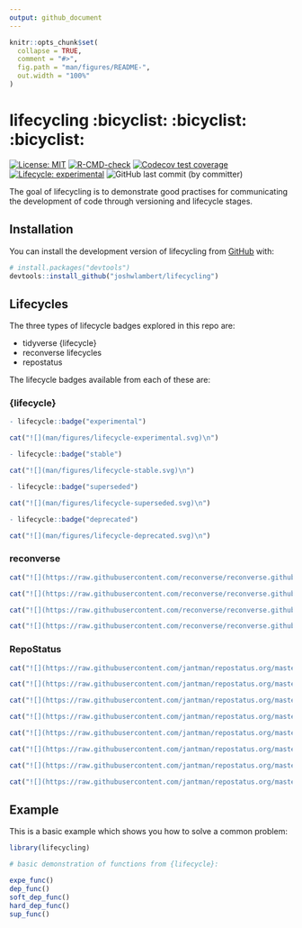 ```yaml
---
output: github_document
---
```


<!-- README.md is generated from README.Rmd. Please edit that file -->

```r
knitr::opts_chunk$set(
  collapse = TRUE,
  comment = "#>",
  fig.path = "man/figures/README-",
  out.width = "100%"
)
```

# lifecycling :bicyclist: :bicyclist: :bicyclist:

<!-- badges: start -->
[![License: MIT](https://img.shields.io/badge/License-MIT-yellow.svg)](https://opensource.org/licenses/MIT)
[![R-CMD-check](https://github.com/joshwlambert/lifecycling/actions/workflows/R-CMD-check.yaml/badge.svg)](https://github.com/joshwlambert/lifecycling/actions/workflows/R-CMD-check.yaml)
[![Codecov test coverage](https://codecov.io/gh/joshwlambert/lifecycling/branch/main/graph/badge.svg)](https://app.codecov.io/gh/joshwlambert/lifecycling?branch=main)
[![Lifecycle: experimental](https://img.shields.io/badge/lifecycle-experimental-orange.svg)](https://lifecycle.r-lib.org/articles/stages.html#experimental)
![GitHub last commit (by committer)](https://img.shields.io/github/last-commit/joshwlambert/lifecycling?color=%23E6E6FA)
<!-- badges: end -->

The goal of lifecycling is to demonstrate good practises for communicating the 
development of code through versioning and lifecycle stages.

## Installation

You can install the development version of lifecycling from [GitHub](https://github.com/) with:

``` r
# install.packages("devtools")
devtools::install_github("joshwlambert/lifecycling")
```

## Lifecycles

The three types of lifecycle badges explored in this repo are:

- tidyverse {lifecycle} 
- reconverse lifecycles
- repostatus

The lifecycle badges available from each of these are:

### {lifecycle}

``` r
- lifecycle::badge("experimental")
```

```r
cat("![](man/figures/lifecycle-experimental.svg)\n")
```

``` r
- lifecycle::badge("stable")
```

```r
cat("![](man/figures/lifecycle-stable.svg)\n")
```

``` r
- lifecycle::badge("superseded")
```

```r
cat("![](man/figures/lifecycle-superseded.svg)\n")
```

``` r
- lifecycle::badge("deprecated")
```

```r
cat("![](man/figures/lifecycle-deprecated.svg)\n")
```

### reconverse

```r
cat("![](https://raw.githubusercontent.com/reconverse/reconverse.github.io/master/images/badge-concept.svg)\n")
```

```r
cat("![](https://raw.githubusercontent.com/reconverse/reconverse.github.io/master/images/badge-experimental.svg)\n")
```

```r
cat("![](https://raw.githubusercontent.com/reconverse/reconverse.github.io/master/images/badge-maturing.svg)\n")
```

```r
cat("![](https://raw.githubusercontent.com/reconverse/reconverse.github.io/master/images/badge-stable.svg)\n")
```

### RepoStatus

```r
cat("![](https://raw.githubusercontent.com/jantman/repostatus.org/master/badges/latest/concept.svg)\n")
```

```r
cat("![](https://raw.githubusercontent.com/jantman/repostatus.org/master/badges/latest/wip.svg)\n")
```

```r
cat("![](https://raw.githubusercontent.com/jantman/repostatus.org/master/badges/latest/suspended.svg)\n")
```

```r
cat("![](https://raw.githubusercontent.com/jantman/repostatus.org/master/badges/latest/abandoned.svg)\n")
```

```r
cat("![](https://raw.githubusercontent.com/jantman/repostatus.org/master/badges/latest/active.svg)\n")
```

```r
cat("![](https://raw.githubusercontent.com/jantman/repostatus.org/master/badges/latest/inactive.svg)\n")
```

```r
cat("![](https://raw.githubusercontent.com/jantman/repostatus.org/master/badges/latest/unsupported.svg)\n")
```

```r
cat("![](https://raw.githubusercontent.com/jantman/repostatus.org/master/badges/latest/moved.svg)\n")
```

## Example

This is a basic example which shows you how to solve a common problem:

```r
library(lifecycling)

# basic demonstration of functions from {lifecycle}:

expe_func()
dep_func()
soft_dep_func()
hard_dep_func()
sup_func()
```


